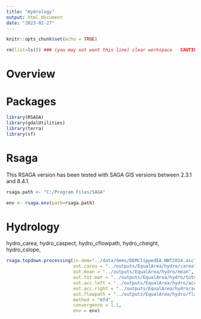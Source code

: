 ```yaml
---
title: "Hydrology"
output: html_document
date: "2023-02-27"
---
```


```r
knitr::opts_chunk$set(echo = TRUE)
```

```r
rm(list=ls()) ### (you may not want this line) clear workspace   CAUTION!!!
```

# Overview


# Packages
```r
library(RSAGA)
library(gdalUtilities)
library(terra)
library(sf)
```


# Rsaga 
This RSAGA version has been tested with SAGA GIS versions between 2.3.1 and 8.4.1.
```r
rsaga.path <- "C:/Program Files/SAGA"
```

```r
env <- rsaga.env(path=rsaga.path) 
```

# Hydrology
hydro_carea, hydro_caspect, hydro_cflowpath, hydro_cheight, hydro_cslope,

```r
rsaga.topdown.processing(in.dem="../data/dems/DEMClippedEA_NWT2014.asc", 
                         out.carea = "../outputs/EqualArea/hydro/carea", 
                         out.mean = "../outputs/EqualArea/hydro/mean",
                         out.tot.mat = "../outputs/EqualArea/hydro/totmat",
                         out.acc.left = "../outputs/EqualArea/hydro/accleft", 
                         out.acc.right = "../outputs/EqualArea/hydro/accright", 
                         out.flowpath = "../outputs/EqualArea/hydro/flowpath", 
                         method = "mfd",
                         convergence = 1.1, 
                         env = env)
```

